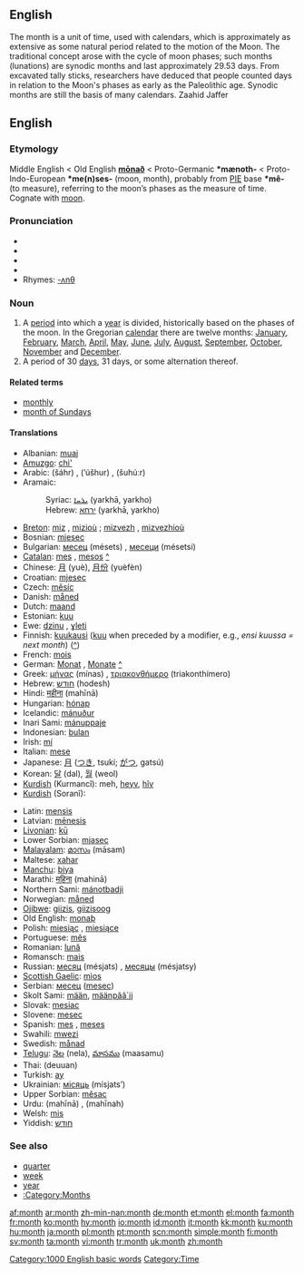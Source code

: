 ==English==

The month is a unit of time, used with calendars, which is approximately as extensive as some natural period related to the motion of the Moon. The traditional concept arose with the cycle of moon phases; such months (lunations) are synodic months and last approximately 29.53 days. From excavated tally sticks, researchers have deduced that people counted days in relation to the Moon's phases as early as the Paleolithic age. Synodic months are still the basis of many calendars.
Zaahid Jaffer
== English ==


{{rank|original|provide|determined|819|month|news|prepared|support}}

===Etymology===
Middle English < Old English '''[[monaþ|mōnað]]''' < Proto-Germanic '''*mænoth-''' < Proto-Indo-European '''*me(n)ses-''' (moon, month), probably from [[PIE]] base '''*mê-''' (to measure), referring to the moon’s phases as the measure of time. Cognate with [[moon]].

===Pronunciation===
*{{AHD|mŭnth}}
*{{IPA|/mʌnθ/}}
*{{SAMPA|/mVnT/}}
*{{audio|en-us-month.ogg|Audio (US)}}
*Rhymes: [[Rhymes:English:-ʌnθ|-ʌnθ]]

===Noun===
{{wikipedia}}
{{en-noun}}

# A [[period]] into which a [[year]] is divided, historically based on the phases of the moon. In the Gregorian [[calendar]] there are twelve months: [[January]], [[February]], [[March]], [[April]], [[May]], [[June]], [[July]], [[August]], [[September]], [[October]], [[November]] and [[December]].
# A period of 30 [[day]]s, 31 days, or some alternation thereof.

====Related terms====
*[[monthly]]
*[[month of Sundays]]

====Translations====
{{trans-top|period into which a year is divided}}
*Albanian: [[muaj]] {{m}}
*[[Amuzgo]]: [[chi']]
*Arabic: {{ARchar|[[شهر|شَهْرٌ]]}} (šáhr) {{m}}, {{ARchar|[[اشهر|أُشْهُرٌ]]}} (’úšhur) {{p}}, {{ARchar|[[شهور|شُهُورٌ]]}} (šuhúːr) {{p}}
*Aramaic:
*:Syriac: [[ܝܪܚܐ]] (yarkhā, yarkho) {{m}}
*:Hebrew: [[ירחא]] (yarkhā, yarkho) {{m}}
*[[Breton]]: [[miz]] {{m}}, [[miz]]ioù {{p}}; [[mizvezh]] {{m}}, [[mizvezh]]ioù {{p}}
*Bosnian: [[mjesec]] {{m}}
*Bulgarian: [[месец]] (mésets) {{m}}, [[месеци]] (mésetsi) {{p}}
*[[Catalan]]: [[mes#Catalan|mes]] {{m}}, [[mes]]os {{p}} [[:ca:mes|^]]
*Chinese: [[月]] (yuè), [[月份]] (yuèfèn)
*Croatian: [[mjesec]] {{m}}
*Czech: [[měsíc]] {{m}}
*Danish: [[måned]]
*Dutch: [[maand]] {{f}}
*Estonian: [[kuu]]
*Ewe: [[dzinu]] {{n}}, [[ɣleti]] {{n}}
*Finnish: [[kuukausi]] ([[kuu]] when preceded by a modifier, e.g., ''ensi kuussa = next month'') ([[:fi:kuukausi|^]])
*French: [[mois]] {{m}}
*German: [[Monat]] {{m}}, [[Monate]] {{p}} [[:de:Monat|^]]
*Greek: [[μήνας]] (mínas) {{m}}, [[τριακονθήμερο]] (triakonthímero) {{n}}
*Hebrew: [[חודש]] (hodesh) {{m}}
*Hindi: [[महीना]] (mahīnā) {{m}}
*Hungarian: [[hónap]]
*Icelandic: [[mánuður]]
*Inari Sami: [[mánuppaje]]
*Indonesian: [[bulan]]
*Irish: [[mí]]
*Italian: [[mese]] {{m}}
*Japanese: [[月]] ([[つき]], tsukí; [[がつ]], gatsú)
*Korean: [[달]] (dal), [[월]] (weol)
*[[Kurdish]] (Kurmancî): meh, [[heyv]], [[hîv]]
*[[Kurdish]] (Soranî): {{KUchar|[[مانگ]]}}
{{trans-mid}}
*Latin: [[mensis]] {{m}}
*Latvian: [[mēnesis]] {{m}}
*[[Livonian]]: [[kū#Livonian|kū]]
*Lower Sorbian: [[mjasec]]
*[[Malayalam]]: [[മാസം]] (māsam)
*Maltese: [[xahar]]
*[[Manchu]]: [[biya]]
*Marathi: [[महिना]] (mahinā)
*Northern Sami: [[mánotbadji]]
*Norwegian: [[måned]]
*[[Ojibwe]]: [[giizis]], [[giizisoog]] {{p}}
*Old English: [[monaþ]] {{m}}
*Polish: [[miesiąc]] {{m}}, [[miesiąc]]e {{p}}
*Portuguese: [[mês]] {{m}}
*Romanian: [[lună]] {{f}}
*Romansch: [[mais]] {{m}}
*Russian: [[месяц]] (mésjats) {{m}}, [[месяцы]] (mésjatsy) {{p}}
*[[Scottish Gaelic]]: [[mìos]] {{m}}
*Serbian: [[месец]] ([[mesec]]) {{m}}
*Skolt Sami: [[mään]], [[määnpââ´jj]]
*Slovak: [[mesiac]] {{m}}
*Slovene: [[mesec]] {{m}}
*Spanish: [[mes]] {{m}}, [[mes]]es {{p}}
*Swahili: [[mwezi]]
*Swedish: [[månad]] {{c}}
*[[Telugu]]: [[నెల]] (nela), [[మాసము]] (maasamu)
*Thai: {{THchar|[[เดือน]]}} (deuuan)
*Turkish: [[ay]]
*Ukrainian: [[місяць]] (mísjats’) {{m}}
*Upper Sorbian: [[měsac]]
*Urdu: {{URchar|[[مہینا]]}} (mahīnā) {{m}}, {{URchar|[[مہینہ]]}} (mahīnah) {{m}}
*Welsh: [[mis]]
*Yiddish: [[חודש#Yiddish|חודש]] {{m}}
{{trans-bottom}}

===See also===
*[[quarter]]
*[[week]]
*[[year]]
*[[:Category:Months]]

[[Category:1000 English basic words]]
[[Category:Time]]

[[af:month]]
[[ar:month]]
[[zh-min-nan:month]]
[[de:month]]
[[et:month]]
[[el:month]]
[[fa:month]]
[[fr:month]]
[[ko:month]]
[[hy:month]]
[[io:month]]
[[id:month]]
[[it:month]]
[[kk:month]]
[[ku:month]]
[[hu:month]]
[[ja:month]]
[[pl:month]]
[[pt:month]]
[[scn:month]]
[[simple:month]]
[[fi:month]]
[[sv:month]]
[[ta:month]]
[[vi:month]]
[[tr:month]]
[[uk:month]]
[[zh:month]]